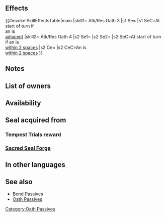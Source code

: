 {{Passive
|type=C
|name=Atk/Res Oath
|exclusive=0
|1name=Atk/Res Oath 1
|1tagid=SID_攻撃魔防の信義1
|alt1name=Atk Res Oath 1
|1effect=At start of turn, if unit is adjacent to an ally, grants Atk/Res+3 to unit for 1 turn.
|1required=-
|1cost=60
|1promotionRarity=4
|1promotionTier=1
|properties1=random_owner
|2name=Atk/Res Oath 2
|2tagid=SID_攻撃魔防の信義2
|alt2name=Atk Res Oath 2
|2effect=At start of turn, if unit is adjacent to an ally, grants Atk/Res+4 to unit for 1 turn.
|2cost=120
|2promotionRarity=5
|2promotionTier=1
|properties2=random_owner
|3name=Atk/Res Oath 3
|3tagid=SID_攻撃魔防の信義3
|alt3name=Atk Res Oath 3
|3effect=At start of turn, if unit is adjacent to an ally, grants Atk/Res+5 to unit for 1 turn.
|3next=-
|properties3=random_owner
|4name=Atk/Res Oath 4
|alt4name=Atk Res Oath 4
|4tagid=SID_攻撃魔防の信義4
|4cost=300
|4effect=At start of turn, if unit is within 2 spaces of an ally, grants Atk/Res+6 and the following status to unit for 1 turn: "Unit can move to a space adjacent to any ally within 2 spaces." If unit is within 2 spaces of an ally, grants Atk/Res+3 to unit during combat.
|properties4=random_inherit_base,random_owner
|3cost=240
|canUseMove={{MoveList|Infantry,Flying}}
|canUseWeapon={{WeaponList|All}}
|properties=random_owner
}}
==Effects==
{{#invoke:SkillEffectsTable|main
|skill1={{Si|Atk/Res Oath 3}} Atk/Res Oath 3
|s1 Se={{Eft|Bonuses|Atk/Res|5}}
|s1 SeC=At start of turn if<br>an {{Tgt|Ally}} is<br>[[adjacent]]
|skill2={{Si|Atk/Res Oath 4}} Atk/Res Oath 4
|s2 Se1={{Eft|Bonuses|Atk/Res|6}}
|s2 Se2={{SEt|Air Orders}}
|s2 SeC=At start of turn<br>if an {{Tgt|Ally}} is<br>[[within 2 spaces]]
|s2 Ce={{Eft|Temporary buffs|Atk/Res|3}}
|s2 CeC=An {{Tgt|Ally}} is<br>[[within 2 spaces]]
}}

==Notes==
{{Bonuses}}
{{Air Orders|name=Atk/Res Oath 4}}
{{Temporary buffs|name=Atk/Res Oath 4}}
==List of owners==
{{Skill Hero List}}
==Availability==
{{PassiveFocusList}}
{{PassiveDistributionList}}
{{PassiveCombatManualList}}
==Seal acquired from==
===Tempest Trials reward===
{{Tempest Trials seal reward}}
===[[Sacred Seal Forge]]===
{{SealCosts
|seals=Atk/Res Oath 1;Atk/Res Oath 2;Atk/Res Oath 3
|badgeColor=Transparent
|costs1=20;100;40
|costs2=60;200;50
|costs3=400;1000;100
}}
==In other languages==
{{OtherLanguages
|english=Atk/Res Oath
|japanese=攻撃魔防の信義
|german=Agr./Res.-Eid
|spanishEU=Lealtad Ata/Res
|spanishLA=Pacto Atq./Res.
|french=Vœu Atq/Rés
|italian=Lealtà Att/Res
|chineseTW=攻擊魔防的信義
|portuguese=Pacto Atq./Res.
}}
==See also==
{{See also skills|cond=Description LIKE '%"Unit can move to a space adjacent to any ally within 2 spaces%"%' AND Exclusive='1'}}
* [[Bond Passives]]
* [[Oath Passives]]
{{Seals Navbox}}
{{Passives Navbox|C}}
[[Category:Oath Passives]]